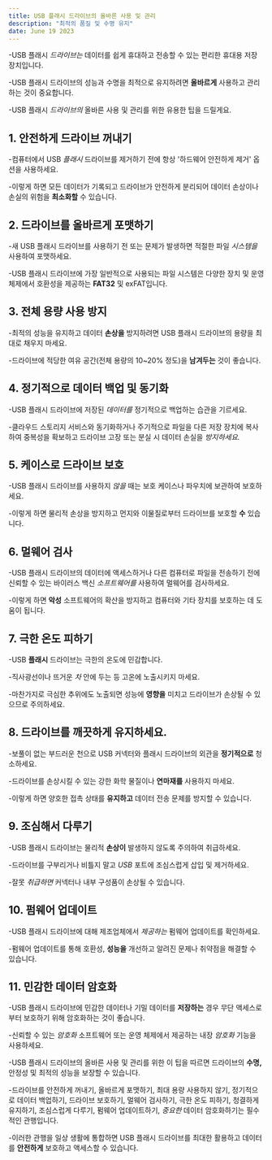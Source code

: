 ```yaml
---
title: USB 플래시 드라이브의 올바른 사용 및 관리
description: "최적의 품질 및 수명 유지"
date: June 19 2023
---
```



-USB 플래시 _드라이브는_ 데이터를 쉽게 휴대하고 전송할 수 있는 편리한 휴대용 저장 장치입니다. 


-USB 플래시 드라이브의 성능과 수명을 최적으로 유지하려면 **올바르게** 사용하고 관리하는 것이 중요합니다. 


-USB 플래시 _드라이브의_ 올바른 사용 및 관리를 위한 유용한 팁을 드릴게요.

## 1. 안전하게 드라이브 꺼내기
-컴퓨터에서 USB _플래시_ 드라이브를 제거하기 전에 항상 '하드웨어 안전하게 제거' 옵션을 사용하세요. 


-이렇게 하면 모든 데이터가 기록되고 드라이브가 안전하게 분리되어 데이터 손상이나 손실의 위험을 **최소화할** 수 있습니다.

## 2. 드라이브를 올바르게 포맷하기
-새 USB 플래시 드라이브를 사용하기 전 또는 문제가 발생하면 적절한 파일 _시스템을_ 사용하여 포맷하세요. 


-USB 플래시 드라이브에 가장 일반적으로 사용되는 파일 시스템은 다양한 장치 및 운영 체제에서 호환성을 제공하는 **FAT32** 및 exFAT입니다.

## 3. 전체 용량 사용 방지
-최적의 성능을 유지하고 데이터 **손상을** 방지하려면 USB 플래시 드라이브의 용량을 최대로 채우지 마세요. 


-드라이브에 적당한 여유 공간(전체 용량의 10~20% 정도)을 **남겨두는** 것이 좋습니다.

## 4. 정기적으로 데이터 백업 및 동기화
-USB 플래시 드라이브에 저장된 _데이터를_ 정기적으로 백업하는 습관을 기르세요. 


-클라우드 스토리지 서비스와 동기화하거나 주기적으로 파일을 다른 저장 장치에 복사하여 중복성을 확보하고 드라이브 고장 또는 분실 시 데이터 손실을 _방지하세요._

## 5. 케이스로 드라이브 보호
-USB 플래시 드라이브를 사용하지 _않을_ 때는 보호 케이스나 파우치에 보관하여 보호하세요. 


-이렇게 하면 물리적 손상을 방지하고 먼지와 이물질로부터 드라이브를 보호할 **수** 있습니다.

## 6. 멀웨어 검사
-USB 플래시 드라이브의 데이터에 액세스하거나 다른 컴퓨터로 파일을 전송하기 전에 신뢰할 수 있는 바이러스 백신 _소프트웨어를_ 사용하여 멀웨어를 검사하세요. 


-이렇게 하면 **악성** 소프트웨어의 확산을 방지하고 컴퓨터와 기타 장치를 보호하는 데 도움이 됩니다.

## 7. 극한 온도 피하기
-USB **플래시** 드라이브는 극한의 온도에 민감합니다. 


-직사광선이나 뜨거운 _차_ 안에 두는 등 고온에 노출시키지 마세요. 


-마찬가지로 극심한 추위에도 노출되면 성능에 **영향을** 미치고 드라이브가 손상될 수 있으므로 주의하세요.

## 8. 드라이브를 깨끗하게 유지하세요.
-보풀이 없는 부드러운 천으로 USB 커넥터와 플래시 드라이브의 외관을 **정기적으로** 청소하세요. 


-드라이브를 손상시킬 수 있는 강한 화학 물질이나 **연마재를** 사용하지 마세요. 


-이렇게 하면 양호한 접촉 상태를 **유지하고** 데이터 전송 문제를 방지할 수 있습니다.

## 9. 조심해서 다루기
-USB 플래시 드라이브는 물리적 **손상이** 발생하지 않도록 주의하여 취급하세요. 


-드라이브를 구부리거나 비틀지 말고 _USB_ 포트에 조심스럽게 삽입 및 제거하세요. 


-잘못 _취급하면_ 커넥터나 내부 구성품이 손상될 수 있습니다.

## 10. 펌웨어 업데이트
-USB 플래시 드라이브에 대해 제조업체에서 _제공하는_ 펌웨어 업데이트를 확인하세요. 


-펌웨어 업데이트를 통해 호환성, **성능을** 개선하고 알려진 문제나 취약점을 해결할 수 있습니다.

## 11. 민감한 데이터 암호화
-USB 플래시 드라이브에 민감한 데이터나 기밀 데이터를 **저장하는** 경우 무단 액세스로부터 보호하기 위해 암호화하는 것이 좋습니다. 


-신뢰할 수 있는 _암호화_ 소프트웨어 또는 운영 체제에서 제공하는 내장 _암호화_ 기능을 사용하세요.

-USB 플래시 드라이브의 올바른 사용 및 관리를 위한 이 팁을 따르면 드라이브의 **수명,** 안정성 및 최적의 성능을 보장할 수 있습니다. 


-드라이브를 안전하게 꺼내기, 올바르게 포맷하기, 최대 용량 사용하지 않기, 정기적으로 데이터 백업하기, 드라이브 보호하기, 멀웨어 검사하기, 극한 온도 피하기, 청결하게 유지하기, 조심스럽게 다루기, 펌웨어 업데이트하기, _중요한_ 데이터 암호화하기는 필수적인 관행입니다. 


-이러한 관행을 일상 생활에 통합하면 USB 플래시 드라이브를 최대한 활용하고 데이터를 **안전하게** 보호하고 액세스할 수 있습니다. 


